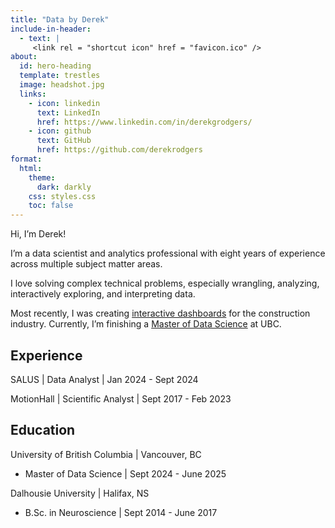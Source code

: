 ```yaml
---
title: "Data by Derek"
include-in-header:
  - text: |
     <link rel = "shortcut icon" href = "favicon.ico" />
about:
  id: hero-heading
  template: trestles
  image: headshot.jpg
  links:
    - icon: linkedin
      text: LinkedIn
      href: https://www.linkedin.com/in/derekgrodgers/
    - icon: github
      text: GitHub
      href: https://github.com/derekrodgers
format:
  html:
    theme:
      dark: darkly
    css: styles.css
    toc: false
---
```


Hi, I'm Derek!

I'm a data scientist and analytics professional with eight years of experience across multiple subject matter areas.

I love solving complex technical problems, especially wrangling, analyzing, interactively exploring, and interpreting data.

Most recently, I was creating [interactive dashboards](https://www.salussafety.io/reporting){target="_blank"} for the construction industry. Currently, I'm finishing a [Master of Data Science](https://masterdatascience.ubc.ca/){target="_blank"} at UBC.

## Experience

SALUS | Data Analyst | Jan 2024 - Sept 2024

MotionHall | Scientific Analyst | Sept 2017 - Feb 2023

## Education

University of British Columbia | Vancouver, BC

- Master of Data Science | Sept 2024 - June 2025

Dalhousie University | Halifax, NS

- B.Sc. in Neuroscience | Sept 2014 - June 2017